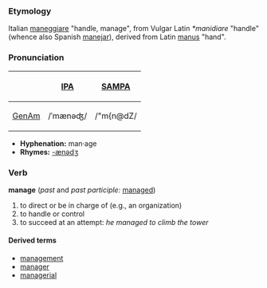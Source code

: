 ===Etymology===
Italian [[maneggiare]] "handle, manage", from Vulgar Latin ''*manidiare'' "handle" (whence also Spanish [[manejar]]), derived from Latin [[manus]] "hand".

===Pronunciation===
{| border=1 cellpadding=5
! !! [[w:IPA|IPA]] !! [[w:SAMPA|SAMPA]]
|-
! [[GenAm]]
| /ˈmænəʤ/ || /"m{n@dZ/
|}

*'''Hyphenation:''' man·age
*'''Rhymes:''' [[Rhymes:English:-ænədʒ|-ænədʒ]]

===Verb===
'''manage''' (''past'' and ''past participle:'' [[managed]])
# to direct or be in charge of (e.g., an organization)
# to handle or control
# to succeed at an attempt: ''he managed to climb the tower''

====Derived terms====
*[[management]]
*[[manager]]
*[[managerial]]